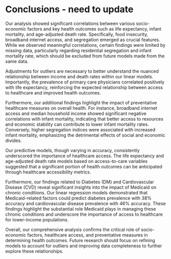 # Conclusions - need to update
Our analysis showed significant correlations between various socio-economic factors and key health outcomes such as life expectancy, infant mortality, and age-adjusted death rate. Specifically, food insecurity, broadband internet access, and segregation emerged as crucial features. While we observed meaningful correlations, certain findings were limited by missing data, particularly regarding residential segregation and infant mortality rate, which should be excluded from future models made from the same data.

Adjustments for outliers are necessary to better understand the nuanced relationship between income and death rates within our linear models. Importantly, the prevalence of primary care physicians correlated positively with life expectancy, reinforcing the expected relationship between access to healthcare and improved health outcomes.

Furthermore, our additional findings highlight the impact of preventative healthcare measures on overall health. For instance, broadband internet access and median household income showed significant negative correlations with infant mortality, indicating that better access to resources and economic stability can contribute to lower infant mortality rates. Conversely, higher segregation indices were associated with increased infant mortality, emphasizing the detrimental effects of social and economic divides.

Our predictive models, though varying in accuracy, consistently underscored the importance of healthcare access. The life expectancy and age-adjusted death rate models based on access-to-care variables suggested that a significant portion of health outcomes can be anticipated through healthcare accessibility metrics.

Furthermore, our findings related to Diabetes (DM) and Cardiovascular Disease (CVD) reveal significant insights into the impact of Medicaid on chronic conditions. Our linear regression models demonstrated that Medicaid-related factors could predict diabetes prevalence with 38% accuracy and cardiovascular disease prevalence with 46% accuracy. These findings highlight the substantial role Medicaid plays in managing these chronic conditions and underscore the importance of access to healthcare for lower-income populations.

Overall, our comprehensive analysis confirms the critical role of socio-economic factors, healthcare access, and preventative measures in determining health outcomes. Future research should focus on refining models to account for outliers and improving data completeness to further explore these relationships.
